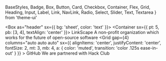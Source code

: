   BaseStyles,
  Badge,
  Box,
  Button,
  Card,
  Checkbox,
  Container,
  Flex,
  Grid,
  Heading,
  Input,
  Label,
  Link,
  NavLink,
  Radio,
  Select,
  Slider,
  Text,
  Textarea
} from 'theme-ui'

<Meta
  as={Head}
  name="LinkScape"
  title="LinkScape"
  description="A non-profit organization which works for the future of open-source software"
  color="#ec3750"
  manifest="/site.webmanifest"
/>
<Box as="header" sx={{ bg: 'sheet', color: 'text' }}>
  <Container sx={{ pt: 5, pb: [3, 4], textAlign: 'center' }}>
    <ColorSwitcher />
    <Heading as="h1" variant="title" color="red">
      LinkScape
    </Heading>
    <Text as="p" variant="subtitle" mt={3}>
      A non-profit organization which works for the future of open-source software
    </Text>
    <Grid
      gap={4}
      columns="auto auto auto"
      sx={{
        alignItems: 'center',
        justifyContent: 'center',
        fontSize: 2,
        mt: 3,
        mb: 4,
        a: { color: 'muted', transition: 'color .125s ease-in-out' }
      }}
    >
      <NavLink href="https://github.com/LinkScapeFoundation">GitHub</NavLink>
    </Grid>
  </Container>
</Box>
<text>
  We are partnered with Hack Club
</text>